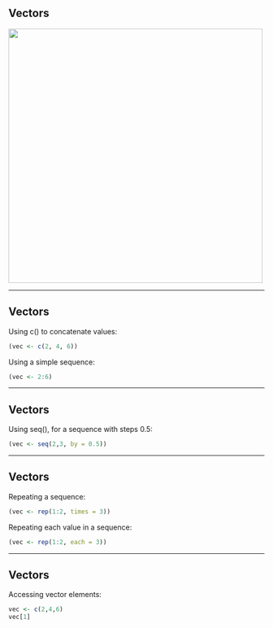 ## Vectors

<img src="Images/CreatingVectors.png" style="width: 500px;"/>

--- 

## Vectors

Using c() to concatenate values:
```{r}
(vec <- c(2, 4, 6))
```
Using a simple sequence:
```{r}
(vec <- 2:6)
```

--- 

## Vectors

Using seq(), for a sequence with steps 0.5:
```{r}
(vec <- seq(2,3, by = 0.5))
```

---

## Vectors

Repeating a sequence:
```{r}
(vec <- rep(1:2, times = 3))
```
Repeating each value in a sequence:
```{r}
(vec <- rep(1:2, each = 3))
```

--- 

## Vectors

Accessing vector elements:
```{r}
vec <- c(2,4,6)
vec[1]
```

